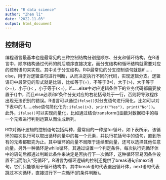```yaml
---
title: "R data science"
author: "Zhen li"
date: "2022-11-03"
output: html_document
---
```


## 控制语句

编程语言最基本也是最常见的三种控制结构分别是顺序、分支和循环结构。在R语言中，顺序结构通过代码的前后顺序直接决定，而分支结构和循环结构就需要对应的控制语句来实现。其中关于分支结构，R中最常见的分支控制语句就是if......else，用于对逻辑语句进行判断，从而决定执行不同的代码，实现逻辑分支。逻辑语句中最常见的形式就是比较，比如等于(=)，不等于(!=)，大于(>)，大于等于(>=)，小于()<
，小于等于(<=)。if......else中对应逻辑条件下的业务代码都需要放置于\{\}中，而且else必须和if条件分支对应的右花括号处于一行，否则将导致程序出现无法识别的错误。R语言可以通过`ifelse()`对分支语句进行简化，比如可以对下表中的if......else语句简化化为: `ifelse(i>3, print("Yes"), print("No"))`。此外，`ifelse()`可以实现向量化，比如通过结合transform()函数对数据框中的每一个元素进行判别运算从而生成新列。

R中对循环逻辑的控制语句包括两种，最常用的一种是for循环，如下表所示，该循环的每次执行可以取出循环向量中的每一个元素，并执行花括号中的语句，直到所有的元素都取完为止。其中循环的向量不局限于连续型向量，还可以选择其他任意向量。另外一种循环是while循环，其通过设置一个判定条件，每次执行完循环体中的语句后都通过判断此条件来决定是否执行下一次循环，这种循环容易因条件设置不当而陷入“死循环”。R语言为循环逻辑的控制还提供了break语句和next语句，它们只能够用于循环结构中，其中break语句代表退出循环体，next语句代表跳过本次循环，直接进行下一次循环(的条件判断)。


